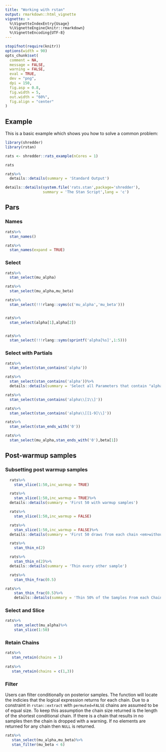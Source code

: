 ```yaml
---
title: "Working with rstan"
output: rmarkdown::html_vignette
vignette: >
  %\VignetteIndexEntry{Usage}
  %\VignetteEngine{knitr::rmarkdown}
  %\VignetteEncoding{UTF-8}
---
```


```r
stopifnot(require(knitr))
options(width = 90)
opts_chunk$set(
  comment = NA,
  message = FALSE,
  warning = FALSE,
  eval = TRUE,
  dev = "png",
  dpi = 150,
  fig.asp = 0.8,
  fig.width = 5,
  out.width = "60%",
  fig.align = "center"
)
```

## Example

This is a basic example which shows you how to solve a common problem:

```r
library(shredder)
library(rstan)
```

```r
rats <- shredder::rats_example(nCores = 1)
```

```r
rats
```

```r
rats%>%
  details::details(summary = 'Standard Output')
```

```r
details::details(system.file('rats.stan',package='shredder'),
                 summary = 'The Stan Script',lang = 'c')
```


## Pars

### Names

```r
rats%>%
  stan_names()

rats%>%
  stan_names(expand = TRUE)
```

### Select

```r
rats%>%
  stan_select(mu_alpha)

rats%>%
  stan_select(mu_alpha,mu_beta)

rats%>%
  stan_select(!!!rlang::syms(c('mu_alpha','mu_beta')))


rats%>%
  stan_select(alpha[1],alpha[2])


rats%>%
  stan_select(!!!rlang::syms(sprintf('alpha[%s]',1:5)))

```

### Select with Partials


```r
rats%>%
  stan_select(stan_contains('alpha'))

```

```r
rats%>%
  stan_select(stan_contains('alpha'))%>%
  details::details(summary = 'Select all Parameters that contain "alpha"')

```

```r
rats%>%
  stan_select(stan_contains('alpha\\[1\\]'))

rats%>%
  stan_select(stan_contains('alpha\\[[1-9]\\]'))

rats%>%
  stan_select(stan_ends_with('0'))

rats%>%
  stan_select(mu_alpha,stan_ends_with('0'),beta[1])
```

## Post-warmup samples

### Subsetting post warmup samples

```r

  rats%>%
    stan_slice(1:50,inc_warmup = TRUE)

```

```r

  rats%>%
    stan_slice(1:50,inc_warmup = TRUE)%>%
  details::details(summary = 'First 50 with warmup samples')

```

```r
  rats%>%
    stan_slice(1:50,inc_warmup = FALSE)

```


```r
  rats%>%
    stan_slice(1:50,inc_warmup = FALSE)%>%
  details::details(summary = 'First 50 draws from each chain <em>without</em> warmup samples')

```

```r
  rats%>%
    stan_thin_n(2)

```

```r
  rats%>%
    stan_thin_n(2)%>%
  details::details(summary = 'Thin every other sample')

```

```r

  rats%>%
    stan_thin_frac(0.5)

```

```r
rats%>%
    stan_thin_frac(0.5)%>%
    details::details(summary = 'Thin 50% of the Samples From each Chain')

```

### Select and Slice

```r
rats%>%
    stan_select(mu_alpha)%>%
    stan_slice(1:50)

```

### Retain Chains

```r
rats%>%
   stan_retain(chains = 1)
   
rats%>%
   stan_retain(chains = c(1,3))
```


### Filter

Users can filter conditionally on posterior samples. The function will locate the indicies that the logical expression returns for each chain. Due to a constraint in `rstan::extract` with `permuted=FALSE` chains are assumed to be of equal size. To keep this assumption the chain size returned is the length of the shortest conditional chain. If there is a chain that results in no samples then the chain is dropped with a warning. If no elements are returned for any chain then `NULL` is returned.

```r
rats%>%
   stan_select(mu_alpha,mu_beta)%>%
   stan_filter(mu_beta < 6)
 
```
